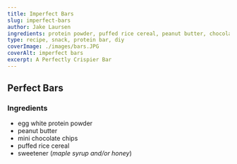 ```yaml
---
title: Imperfect Bars
slug: imperfect-bars
author: Jake Laursen
ingredients: protein powder, puffed rice cereal, peanut butter, chocolate chips, nutella, salt
type: recipe, snack, protein bar, diy
coverImage: ./images/bars.JPG
coverAlt: imperfect bars
excerpt: A Perfectly Crispier Bar
---
```


## Perfect Bars

### Ingredients

- egg white protein powder
- peanut butter
- mini chocolate chips
- puffed rice cereal
- sweetener (_maple syrup and/or honey_)
